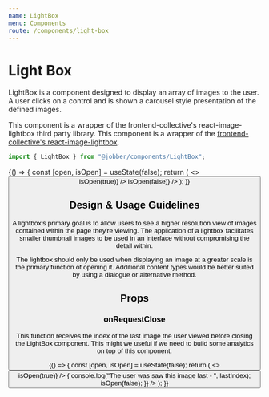 ```yaml
---
name: LightBox
menu: Components
route: /components/light-box
---
```



# Light Box

<ComponentStatus stage="pre" responsive="no" accessible="no" />

LightBox is a component designed to display an array of images to the user. A
user clicks on a control and is shown a carousel style presentation of the
defined images.

This component is a wrapper of the frontend-collective's react-image-lightbox
third party library. This component is a wrapper of the
[frontend-collective's react-image-lightbox](https://github.com/frontend-collective/react-image-lightbox).

```ts
import { LightBox } from "@jobber/components/LightBox";
```

<Playground>
  {() => {
    const [open, isOpen] = useState(false);
    return (
      <>
        <Button label="😈 Click me!" onClick={() => isOpen(true)} />
        <LightBox
          open={open}
          images={[
            {
              title: "😃 Happy Face",
              url: "https://i.imgur.com/6Jcfgnp.jpg",
              caption: "This is a happy face"
            },
            {
              title: "😮",
              url: "https://i.imgur.com/OsLxYkT.jpg",
              caption: "Suprised face"
            },
            {
              url: "https://i.imgur.com/uigfzs5.jpg"
            }
          ]}
          onRequestClose={() => isOpen(false)}
        />
      </>
    );
  }}
</Playground>

## Design & Usage Guidelines

A lightbox's primary goal is to allow users to see a higher resolution view of
images contained within the page they're viewing. The application of a lightbox
facilitates smaller thumbnail images to be used in an interface without
compromising the detail within.

The lightbox should only be used when displaying an image at a greater scale is
the primary function of opening it. Additional content types would be better
suited by using a dialogue or alternative method.

## Props

<Props of={LightBox} />

### onRequestClose

This function receives the index of the last image the user viewed before
closing the LightBox component. This might we useful if we need to build some
analytics on top of this component.

<Playground>
  {() => {
    const [open, isOpen] = useState(false);
    return (
      <>
        <Button label="😈 Click me!" onClick={() => isOpen(true)} />
        <LightBox
          open={open}
          images={[
            {
              title: "😃 Happy Face",
              url: "https://i.imgur.com/6Jcfgnp.jpg",
              caption: "This is a happy face"
            },
            {
              title: "😮",
              url: "https://i.imgur.com/OsLxYkT.jpg",
              caption: "Suprised face"
            },
            {
              url: "https://i.imgur.com/uigfzs5.jpg"
            }
          ]}
          onRequestClose={lastIndex => {
            console.log("The user was saw this image last - ", lastIndex);
            isOpen(false);
          }}
        />
      </>
    );
  }}
</Playground>
